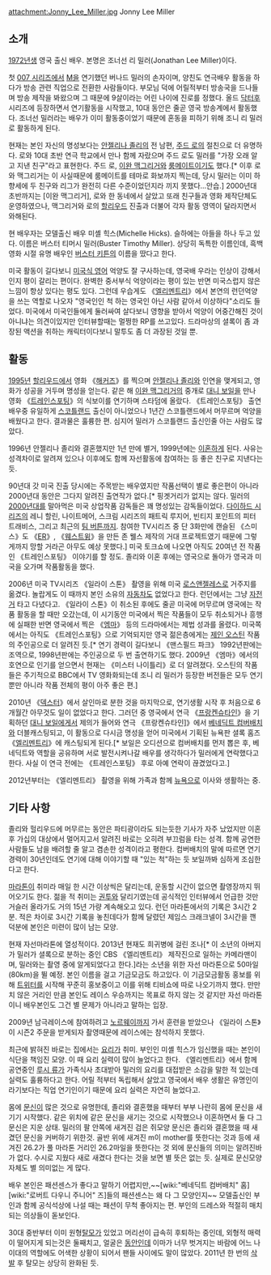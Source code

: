 attachment:Jonny_Lee_Miller.jpg
Jonny Lee Miller
== 소개 ==
[[1972년]]생 영국 출신 배우. 본명은 조너선 리 밀러(Jonathan Lee Miller)이다.

첫 [[007 시리즈]]에서 [[M]]을 연기했던 버나드 밀러의 손자이며, 양친도 연극배우 활동을 하다가 방송 관련 직업으로 전환한 사람들이다. 부모님 덕에 어릴적부터 방송국을 드나들며 방송 제작을 봐왔으며 그 때문에 9살이라는 어린 나이에 진로를 정했다. 올드 [[닥터후]] 시리즈에 등장하면서 연기활동을 시작했고, 10대 동안은 줄곧 영국 방송계에서 활동했다. 조너선 밀러라는 배우가 이미 활동중이었기 때문에 혼동을 피하기 위해 조니 리 밀러로 활동하게 된다.

현재는 본인 자신의 명성보다는 [[안젤리나 졸리]]의 전 남편, [[주드 로]]의 절친으로 더 유명하다. 로와 10대 초반 연극 학교에서 만나 함께 자랐으며 주드 로도 밀러를 "가장 오래 알고 지낸 친구"라고 표현한다. 주드 로, [[이완 맥그리거]]와 [[룸메이트]]이기도 했다.[* 이후 로와 맥그리거는 이 사실때문에 룸메이트를 테마로 화보까지 찍는데, 당시 밀러는 이미 하향세에 두 친구와 리그가 완전히 다른 수준이었던지라 끼지 못했다...안습.] 2000년대 초반까지는 [이완 맥그리거], 로와 한 동네에서 살았고 또래 친구들과 영화 제작단체도 운영하였으나, 맥그리거와 로의 [[할리우드]] 진출과 더불어 각자 활동 영역이 달라지면서 와해된다.

현 배우자는 모델출신 배우 미셸 힉스(Michelle Hicks). 슬하에는 아들을 하나 두고 있다. 이름은 버스터 티머시 밀러(Buster Timothy Miller). 상당히 독특한 이름인데, 흑백영화 시절 유명 배우인 [[버스터 키튼]]의 이름을 땄다고 한다.

미국 활동이 길다보니 [[미국식 영어]] 억양도 잘 구사하는데, 영국배 우라는 인상이 강해서인지 평이 갈리는 편이다. 완벽한 중서부식 억양이라는 평이 있는 반면 미국스럽지 않은 느낌이 항상 있다는 평도 있다. 그런데 우습게도 《[[엘리멘트리]]》에서 본연의 런던억양을 쓰는 역할로 나오자 "영국인인 척 하는 영국인 아닌 사람 같아서 이상하다"소리도 들었다. 미국에서 미국인들에게 둘러싸여 살다보니 영향을 받아서 억양이 어중간해진 것이 아니냐는 의견이있지만 인터뷰할때는 멀쩡한 RP를 쓰고있다. 드라마상의 셜록이 좀 과장된 액션을 취하는 캐릭터이다보니 말투도 좀 더 과장된 것일 뿐.

== 활동 ==
[[1995년]] [[할리우드]]에서 영화 《[[해커즈]]》를 찍으며 [[안젤리나 졸리]]와 인연을 맺게되고, 영화가 성공을 거두며 명성을 얻는다. 같은 해 [[이완 맥그리거]]의 중개로 [[대니 보일]]을 만나 영화 《[[트레인스포팅]]》의 식보이를 연기하며 스타덤에 올랐다. 《트레인스포팅》 출연 배우중 유일하게 [[스코틀랜드]] 출신이 아니었으나 1년간 스코틀랜드에서 머무르며 억양을 배웠다고 한다. 결과물은 훌륭한 편. 심지어 밀러가 스코틀랜드 출신인줄 아는 사람도 많았다.

1996년 안젤리나 졸리와 결혼했지만 1년 만에 별거, 1999년에는 [[이혼]]하게 된다. 사유는 성격차이로 알려져 있으나 이후에도 함께 자선활동에 참여하는 등 좋은 친구로 지낸다는 듯.

90년대 갓 미국 진출 당시에는 주목받는 배우였지만 작품선택이 별로 좋은편이 아니라 2000년대 동안은 그다지 알려진 출연작가 없다.[* 핑곗거리가 없지는 않다. 밀러의 [[2000년대]]를 말아먹은 미국 상업작품 감독들은 꽤 명성있는 감독들이었다. [[다이하드 시리즈]]의 레니 할린, 나이트메어, 스크림 시리즈의 패트릭 루지어, 빈티지 포인트의 피터 트래비스, 그리고 최근의 [[팀 버튼]]까지. 참여한 TV시리즈 중 단 3화만에 캔슬된 《스미스》도 《[[ER]]》, 《[[웨스트윙]]》을 만든 존 웰스 제작의 거대 프로젝트였기 때문에 그렇게까지 망할 거라곤 아무도 예상 못했다.] 미국 토크쇼에 나오면 아직도 20여년 전 작품인 《트레인스포팅》 이야기를 할 정도. 졸리와 이혼 후에는 영국으로 돌아가 영국과 미국을 오가며 작품활동을 했다.

2006년 미국 TV시리즈 《일라이 스톤》 촬영을 위해 미국 [[로스앤젤레스]]로 거주지를 옮겼다. 놀랍게도 이 때까지 본인 소유의 [[자동차]]도 없었다고 한다. 런던에서는 그냥 [[자전거]] 타고 다녔다고. 《일라이 스톤》이 취소된 후에도 줄곧 미국에 머무르며 영국에는 작품 활동을 할 때만 오갔는데, 이 시기동안 미국에서 찍은 작품들이 모두 취소되거나 흥행에 실패한 반면 영국에서 찍은 《[[엠마]]》 등의 드라마에서는 제법 성과를 올렸다. 미국쪽에서는 아직도 《트레인스포팅》으로 기억되지만 영국 젊은층에게는 [[제인 오스틴]] 작품의 주인공으로 더 알려진 듯.[* 연기 경력이 길다보니 《맨스필드 파크》 1992년판에는 조역으로, 1998년판에는 주인공으로 두 번 출연하기도 했다. 2009년 《엠마》에서의 호연으로 인기를 얻으면서 현재는 《미스터 나이틀리》로 더 알려졌다. 오스틴의 작품들은 주기적으로 BBC에서 TV 영화화되는데 조니 리 밀러가 등장한 버전들은 모두 연기뿐만 아니라 작품 전체의 평이 아주 좋은 편.]

2010년 《[[덱스터]]》에서 살인마로 분한 것을 마지막으로, 연기생활 시작 후 처음으로 6개월간 아무것도 일이 없었다고 한다. 그러던 중 영국에서 연극 《[[프랑켄슈타인]]》을 기획하던 [[대니 보일]]에게서 제의가 들어와 연극 《프랑켄슈타인]》에서 [[베네딕트 컴버배치]]와 더블캐스팅되고, 이 활동으로 다시금 명성을 얻어 미국에서 기획된 뉴욕판 셜록 홈즈 《[[엘리멘트리]]》에 캐스팅되게 된다.[* 보일은 오디션으로 컴버배치를 먼저 뽑은 후, 베네딕트와 역할을 공유하며 서로 발전시켜나갈 배우를 생각하다가 밀러에게 연락했다고 한다. 사실 이 연극 전에는 《트레인스포팅》 후로 아예 연락이 끊겼었다고.]

2012년부터는 《엘리멘트리》 촬영을 위해 가족과 함께 [[뉴욕]]으로 이사와 생활하는 중.

== 기타 사항 ==
졸리와 헐리우드에 머무르는 동안은 파티광이라도 되는듯한 기사가 자주 났었지만 이혼 후 가십의 대상에서 멀어지고서 알려진 바로는 오히려 부끄럼을 타는 성격. 함께 공연한 사람들도 남을 배려할 줄 알고 겸손한 성격이라고 평한다. 컴버배치의 말에 따르면 연기경력이 30년인데도 연기에 대해 이야기할 때 "있는 척"하는 듯 보일까봐 심하게 조심한다고 한다.

[[마라톤]]이 취미라 매일 한 시간 이상씩은 달리는데, 운동할 시간이 없으면 촬영장까지 뛰어오기도 한다. 젊을 적 취미는 [[권투]]와 달리기였는데 공식적인 인터뷰에서 언급한 것만 거슬러 올라가도 거의 15년 가량 계속해오고 있다. 런던 마라톤에서의 기록은 3시간 2분. 적은 차이로 3시간 기록을 놓친데다가 함께 달렸던 제임스 크래크넬이 3시간을 깬 덕분에 본인은 미련이 많이 남는 모양.

현재 자선마라톤에 열성적이다. 2013년 현재도 희귀병에 걸린 조나[* 이 소년의 아버지가 밀러가 셜록으로 분하는 중인 CBS 《엘리멘트리》 제작진으로 일하는 카메라맨이며, 밀러와는 촬영 중에 알게되었다고 한다.]라는 소년을 위한 자선 마라톤으로 50마일(80km)을 뛸 예정. 본인 이름을 걸고 기금모금도 하고있다. 이 기금모금활동 홍보를 위해 [[트위터]]를 시작해 꾸준히 홍보중이고 이를 위해 티비쇼에 따로 나오기까지 했다. 만만치 않은 거리인 만큼 본인도 레이스 우승까지는 목표로 하지 않는 것 같지만 자선 마라톤이니 배우본인도 그건 별 문제가 아니라고 말하는 입장.

2009년 남극레이스에 참여하려고 [[노르웨이]]까지 가서 훈련을 받았으나 《일라이 스톤》이 시즌2 주문을 받게되자 촬영때문에 레이스에는 참석하지 못했다. 

최근에 밝혀진 바로는 집에서는 [[요리]]가 취미. 부인인 미셸 힉스가 임신했을 때는 본인이 식단을 책임진 모양. 이 때 요리 실력이 많이 늘었다고 한다. 《엘리멘트리》에서 함께 공연중인 [[루시 류]]가 가족식사 초대받아 밀러의 요리를 대접받은 소감을 말한 적 있는데 실력도 훌륭하다고 한다. 어릴 적부터 독립해서 살았고 영국에서 배우 생활은 유명인이라기보다는 직업 연기인이기 때문에 요리 실력은 자연히 늘었다고.

몸에 [[문신]]이 많은 것으로 유명한데, 졸리와 결혼했을 때부터 부부 나란히 몸에 문신을 새기기 시작했다. 같은 위치에 같은 문신을 새기는 것으로 시작했으나 이혼하면서 둘 다 그 문신은 지운 상태. 밀러의 팔 안쪽에 새겨진 검은 쥐모양 문신은 졸리와 결혼했을 때 새겼던 문신을 커버하기 위한것. 골반 위에 새겨진 m이 mother를 뜻한다는 것과 등에 새겨진 26.2가 풀 마라톤 거리인 26.2마일을 뜻한다는 것 외에 문신들의 의미는 알려진바가 없다. 수시로 지웠다 새로 새겼다 한다는 것을 보면 별 뜻은 없는 듯. 실제로 문신모양 자체도 별 의미없는 게 많다. 

배우 본인은 패션센스가 좋다고 말하기 어렵지만,~~[wiki:"베네딕트 컴버배치" 홈][wiki:"로버트 다우니 주니어" 즈]들의 패션센스는 왜 다 그 모양인지~~ 모델출신인 부인과 함께 공식석상에 나설 때는 패션이 무척 좋아지는 편. 부인의 드레스와 적절히 매치되는 의상들이 돋보인다.

30대 중반부터 이미 원형[[탈모]]가 있었고 머리선이 급속히 후퇴하는 중인데, 외형적 매력이 떨어지게 되는것은 둘째치고, 얼굴은 [[동안]]인데 이마가 너무 벗겨지는 바람에 어느 나이대의 역할에도 어색한 상황이 되어서 팬들 사이에도 말이 많았다. 2011년 한 번의 [[삭발]] 후 탈모는 상당히 완화된 듯.
